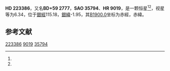 {{Starbox begin
| name = HD 223386
}}
{{Starbox observe
| epoch = [[J2000.0|J2000.0]]
| constell = {{星座名待查}}<ref name=SIMBAD>{{cite web
 | url=http://simbad.u-strasbg.fr/simbad/sim-id?Ident=HR+9019
 | title =Pulsating variable Star
 | publisher=Centre de Données astronomiques de Strasbourg
 | work=SIMBAD
 | accessdate=2012-07-13}}</ref><ref name=DATA>{{cite web
 | url=http://vizier.u-strasbg.fr/viz-bin/VizieR-5?-out.add=.&-source=5050&-corr=PK=HR&-out.max=9999&HR=9019
 | title=VizieR Detailed Page
 | accessdate=2012-07-13
 | archive-date=2016-03-04
 | archive-url=https://web.archive.org/web/20160304224702/http://vizier.u-strasbg.fr/viz-bin/VizieR-5?-out.add=.&-source=5050&-corr=PK=HR&-out.max=9999&HR=9019
 | dead-url=no
 }}</ref>
| 星官 = 
| ra = {{RA|23|48|53.9}}<ref name=SIMBAD /><ref name=DATA />
| dec = {{DEC|+59|58|44}}<ref name=SIMBAD /><ref name=DATA />
| appmag_v = 6.34<ref name=SIMBAD /><ref name=DATA />
}}
{{Starbox character
| class = A0V<ref name=SIMBAD /><ref name=DATA />
| b-v = -0.01<ref name=SIMBAD /><ref name=DATA />
| u-b = -0.05<ref name=SIMBAD /><ref name=DATA />
| r-i = <ref name=SIMBAD /><ref name=DATA />
| variable = 
}}
{{Starbox astrometry
| radial_v = -0.05
| prop_mo_ra = -16
| parallax = 
| p_error = 
}}
{{Starbox catalog
| names =BD+59 2777，[[SAO星表|SAO]] 35794，[[HD星表|HD]] 223386，[[HR星表|HR]] 9019}}
{{Starbox reference |Simbad=HR+9019}}
{{Starbox end}}

'''HD 223386'''，又名'''BD+59 2777'''，'''SAO 35794'''、'''HR 9019'''，是一颗恒星<ref name=SIMBAD /><ref name=DATA />，视星等为6.34，位于[[銀道座標系|銀經]]115.18，[[銀道座標系|銀緯]]-1.95，其[[B1900.0|B1900.0]]坐标为赤經{{RA|23|43|59.4}}，赤緯{{DEC|+59|-1.95|22}}。

== 参考文献 ==
{{reflist}}

{{star-stub}}

[[Category:HD和HDE天體|223386]]
[[Category:HR天體|9019]]
[[Category:SAO天體|35794]]